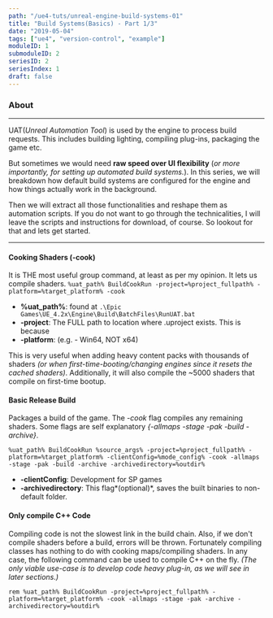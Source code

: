 ```yaml
---
path: "/ue4-tuts/unreal-engine-build-systems-01"
title: "Build Systems(Basics) - Part 1/3"
date: "2019-05-04"
tags: ["ue4", "version-control", "example"]
moduleID: 1
submoduleID: 2
seriesID: 2
seriesIndex: 1
draft: false
---
```



### About
---

UAT(*Unreal Automation Tool*) is used by the engine to process build requests. This includes building lighting, compiling plug-ins, packaging the game etc. 

But sometimes we would need **raw speed over UI flexibility** (*or more importantly, for setting up automated build systems.*).
In this series, we will breakdown how default build systems are configured for the engine and how things actually work in the background.

Then we will extract all those functionalities and reshape them as automation scripts. If you do not want to go through the technicalities, I will leave the scripts and instructions for download, of course.
So lookout for that and lets get started.

<Alert
	head="Shader Instances !!!"
	body="For all Instances, the master material is compiled exactly once. Use these often to save build time."
/>

---
#### Cooking Shaders (-cook)

It is THE most useful group command, at least as per my opinion. It lets us compile shaders.
`%uat_path% BuildCookRun -project=%project_fullpath% -platform=%target_platform% -cook`

- **%uat_path%**: found at `.\Epic Games\UE_4.2x\Engine\Build\BatchFiles\RunUAT.bat`
- **-project**: The FULL path to location where .uproject exists. This is because 
- **-platform**: (e.g. - Win64, NOT x64)

This is very useful when adding heavy content packs with thousands of shaders 
*(or when first-time-booting/changing engines since it resets the cached shaders)*.
Additionally, it will also compile the ~5000 shaders that compile on first-time bootup.

#### Basic Release Build

Packages a build of the game. The *-cook* flag compiles any remaining shaders.
Some flags are self explanatory *{-allmaps -stage -pak -build -archive}*.

```batch
%uat_path% BuildCookRun %source_args% -project=%project_fullpath% -platform=%target_platform% -clientConfig=%mode_config% -cook -allmaps -stage -pak -build -archive -archivedirectory=%outdir%
```

- **-clientConfig**: Development for SP games
- **-archivedirectory**: This flag*(optional)*, saves the built binaries to non-default folder.

#### Only compile C++ Code

Compiling code is not the slowest link in the build chain.
Also, if we don't compile shaders before a build, errors will be thrown.
Fortunately compiling classes has nothing to do with cooking maps/compiling shaders.
In any case, the following command can be used to compile C++ on the fly.
*(The only viable use-case is to develop code heavy plug-in, as we will see in later sections.)*

```batch
rem %uat_path% BuildCookRun -project=%project_fullpath% -platform=%target_platform% -cook -allmaps -stage -pak -archive -archivedirectory=%outdir%
```
